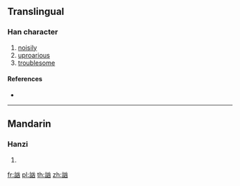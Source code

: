 {{character info/new}}
{{also|讻}}
==Translingual==

===Han character===
{{Han char|rn=149|rad=言|as=04|sn=11|four=|canj=YRUK|ids=⿰言凶}}

# [[noisily]]
# [[uproarious]]
# [[troublesome]]

====References====
* {{Han ref|kx=1150.170|dkj=35284|dj=1617.150|hdz=63948.150|uh=8A29|ud=35369}}

----

==Mandarin==

===Hanzi===
{{cmn-hanzi|sim=讻|pin=[[xiōng]] ([[xiong1]])|wg=hsiung<sup>1</sup>}}

# {{defn|lang=cmn|sort=言04}}

[[fr:訩]]
[[pl:訩]]
[[th:訩]]
[[zh:訩]]